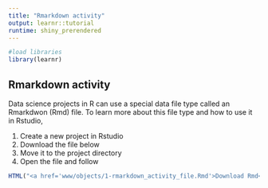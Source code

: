 ```yaml
---
title: "Rmarkdown activity"
output: learnr::tutorial
runtime: shiny_prerendered
---
```

```r
#load libraries
library(learnr)
```

## Rmarkdown activity
Data science projects in R can use a special data file type called an Rmarkdwon (Rmd) file. To learn more about this file type and how to use it in Rstudio,  
  
1. Create a new project in Rstudio  
2. Download the file below  
3. Move it to the project directory  
4. Open the file and follow 

```r
HTML("<a href='www/objects/1-rmarkdown_activity_file.Rmd'>Download Rmd</a>")
```


